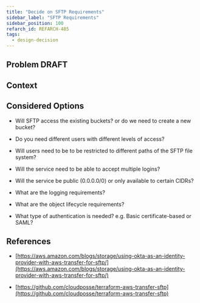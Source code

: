 ```yaml
---
title: "Decide on SFTP Requirements"
sidebar_label: "SFTP Requirements"
sidebar_position: 100
refarch_id: REFARCH-485
tags:
  - design-decision
---
```



## Problem **DRAFT**

## Context

## Considered Options

- Will SFTP access the existing buckets? or do we need to create a new bucket?

- Do you need different users with different levels of access?

- Will users need to be to be restricted to different paths of the SFTP file system?

- Will the service need to be able to accept multiple logins?

- Will the service be public (0.0.0.0/0) or only available to certain CIDRs?

- What are the logging requirements?

- What are the object lifecycle requirements?

- What type of authentication is needed? e.g. Basic certificate-based or SAML?

## References

- [https://aws.amazon.com/blogs/storage/using-okta-as-an-identity-provider-with-aws-transfer-for-sftp/](https://aws.amazon.com/blogs/storage/using-okta-as-an-identity-provider-with-aws-transfer-for-sftp/)

- [https://github.com/cloudposse/terraform-aws-transfer-sftp](https://github.com/cloudposse/terraform-aws-transfer-sftp)
